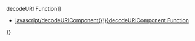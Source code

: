 {{Page_Title}}
{{Flags}}
{{Summary_Section|Encodes a text string as a valid Uniform Resource Identifier (URI)

}}
{{JS_Syntax|Formats={{JS_Syntax_Format
|Format= '''encodeURI(''' URIString ''')'''}}
}}
{{Remarks_Section
|Remarks=The required URIString argument is a value representing an encoded URI.

The '''encodeURI''' function returns an encoded URI. If you pass the result to '''decodeURI''' , the original string is returned. The '''encodeURI''' function does not encode the following characters: ":", "/", ";", and "?". Use '''encodeURIComponent''' to encode these characters.
}}
{{Examples_Section
|Not_required=No
|Examples={{Single_Example
|Language=JavaScript
|Description=The following code first encodes and then decodes a URI.

|Code= var uriEncode = encodeURI ("http://www.Not a URL.com");
 var uriDecode = decodeURIComponent(uriEncode);
 
 document.write(uriEncode);
 document.write("&lt;br/&gt;");
 document.write(uriDecode);
 
 // Output:
 // http://www.Not%20a%20URL.com
 // http://www.Not a URL.com
}}}}
{{See_Also_Section
|Manual_links=* [[javascript/decodeURI{{!}}decodeURI Function]]
* [[javascript/decodeURIComponent{{!}}decodeURIComponent Function]]
}}
{{Topics | JS Basic}}

{{External_Attribution
|Is_CC-BY-SA=No
|Sources=MSDN
|MDN_link=
|MSDN_link=http://msdn.microsoft.com/en-us/library/ie/xh9be5xc(v=vs.94).aspx
|HTML5Rocks_link=
}}
